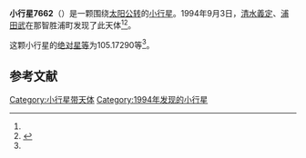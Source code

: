 {{Infobox planet
| bgcolour = #FFFFC0
| name = 7662
| symbol = 
| image = 
| caption = 
| discovery = yes
| discovery_ref = 
| discoverer = [[清水義定|清水義定]]、[[浦田武|浦田武]]
| discovery_site = [[那智胜浦町|那智胜浦町]] 
| discovered = 1994年9月3日
| designations = yes
| mp_name = 
| named_after = 
| alt_names = 1994 RM1/ 1995 VF1
| mp_category = [[外小行星带|外小行星带]]
| orbit_ref = <ref name="a">[http://ssd.jpl.nasa.gov/sbdb.cgi?sstr=7662 7662] {{Wayback|url=http://ssd.jpl.nasa.gov/sbdb.cgi?sstr=7662 |date=20210717070353 }}，小行星數據庫瀏覽器（JPL Small-Body Database Browser）－[[美国国家航空航天局|美国国家航空航天局]]喷气推进实验室</ref>
| epoch = 2456400.5 (2013年4月18日更新)
| aphelion = {{convert|3.5525047|AU|km|3|abbr=on|lk=out}}
| perihelion = {{convert|2.9291971|AU|km|3|abbr=on}}
| semimajor = {{convert|3.2408509|AU|km|3|abbr=on}}
| eccentricity = 0.0961642
| period = 2131.017438 [[日|日]]<br />5.83[[儒略年|儒略年]]
| avg_speed = 
| inclination = 16.70962
| asc_node = 198.88738
| mean_anomaly = 
| arg_peri = 105.17290
| satellites = 
| physical_characteristics = yes
| dimensions = 
| mass = 
| density = 
| surface_grav = 
| escape_velocity = 
| sidereal_day = 
| axial_tilt = 
| pole_ecliptic_lat = 
| pole_ecliptic_lon = 
| albedo = 
| temperatures= 
| temp_name1 = 
| mean_temp_1 = 
| max_temp_1 = 
| temp_name2 = 
| max_temp_2 = 
| spectral_type = 
| abs_magnitude = 105.17290
}}

'''小行星7662'''（{{lang-en|7662}}）是一颗围绕[[太阳|太阳]][[公转|公转]]的[[小行星|小行星]]。1994年9月3日，[[清水義定|清水義定]]、[[浦田武|浦田武]]在那智胜浦町发现了此天体<ref name="a" /><ref>{{cite news|title=小行星列表|url=http://cfa-www.harvard.edu/iau/lists/NumberedMPs.txt|accessdate=2013-07-08|newspaper=哈佛大学|archive-date=2008-05-17|archive-url=https://web.archive.org/web/20080517010638/http://cfa-www.harvard.edu/iau/lists/NumberedMPs.txt|dead-url=no}}</ref>。

这颗小行星的[[绝对星等|绝对星等]]为105.17290等<ref name="a" />。

==参考文献==
{{reflist}}
{{Minor Planet Number|[[小行星7661|小行星7661]]|[[小行星7663|小行星7663]]}}

{{小天体}}

[[Category:小行星带天体|Category:小行星带天体]]
[[Category:1994年发现的小行星|Category:1994年发现的小行星]]

{{asteroid-stub}}